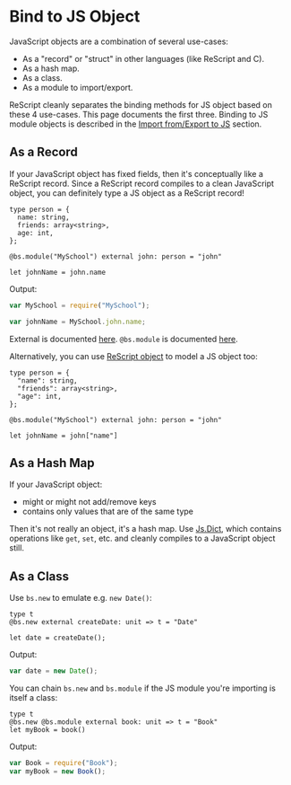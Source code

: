 # Bind to JS Object

JavaScript objects are a combination of several use-cases:

- As a "record" or "struct" in other languages (like ReScript and C).
- As a hash map.
- As a class.
- As a module to import/export.

ReScript cleanly separates the binding methods for JS object based on these 4 use-cases. This page documents the first three. Binding to JS module objects is described in the [Import from/Export to JS](import-from-export-to-js.md) section.

<!-- TODO: mention bs.scope here too? -->

## As a Record

If your JavaScript object has fixed fields, then it's conceptually like a ReScript record. Since a ReScript record compiles to a clean JavaScript object, you can definitely type a JS object as a ReScript record!

```res
type person = {
  name: string,
  friends: array<string>,
  age: int,
};

@bs.module("MySchool") external john: person = "john"

let johnName = john.name
```

Output:

```js
var MySchool = require("MySchool");

var johnName = MySchool.john.name;
```

External is documented [here](external.md). `@bs.module` is documented [here](import-from-export-to-js.md).

Alternatively, you can use [ReScript object](object.md) to model a JS object too:

```res
type person = {
  "name": string,
  "friends": array<string>,
  "age": int,
};

@bs.module("MySchool") external john: person = "john"

let johnName = john["name"]
```

## As a Hash Map

If your JavaScript object:

- might or might not add/remove keys
- contains only values that are of the same type

Then it's not really an object, it's a hash map. Use [Js.Dict](/apis/latest/js/dict), which contains operations like `get`, `set`, etc. and cleanly compiles to a JavaScript object still.

## As a Class

Use `bs.new` to emulate e.g. `new Date()`:

```res
type t
@bs.new external createDate: unit => t = "Date"

let date = createDate();
```

Output:

```js
var date = new Date();
```

You can chain `bs.new` and `bs.module` if the JS module you're importing is itself a class:

```res
type t
@bs.new @bs.module external book: unit => t = "Book"
let myBook = book()
```

Output:

```js
var Book = require("Book");
var myBook = new Book();
```
